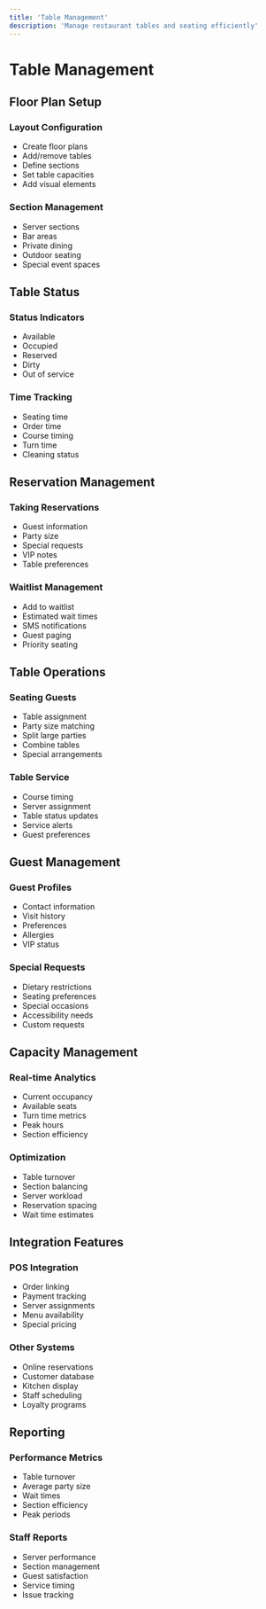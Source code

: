 ```yaml
---
title: 'Table Management'
description: 'Manage restaurant tables and seating efficiently'
---
```


# Table Management

## Floor Plan Setup

### Layout Configuration
- Create floor plans
- Add/remove tables
- Define sections
- Set table capacities
- Add visual elements

### Section Management
- Server sections
- Bar areas
- Private dining
- Outdoor seating
- Special event spaces

## Table Status

### Status Indicators
- Available
- Occupied
- Reserved
- Dirty
- Out of service

### Time Tracking
- Seating time
- Order time
- Course timing
- Turn time
- Cleaning status

## Reservation Management

### Taking Reservations
- Guest information
- Party size
- Special requests
- VIP notes
- Table preferences

### Waitlist Management
- Add to waitlist
- Estimated wait times
- SMS notifications
- Guest paging
- Priority seating

## Table Operations

### Seating Guests
- Table assignment
- Party size matching
- Split large parties
- Combine tables
- Special arrangements

### Table Service
- Course timing
- Server assignment
- Table status updates
- Service alerts
- Guest preferences

## Guest Management

### Guest Profiles
- Contact information
- Visit history
- Preferences
- Allergies
- VIP status

### Special Requests
- Dietary restrictions
- Seating preferences
- Special occasions
- Accessibility needs
- Custom requests

## Capacity Management

### Real-time Analytics
- Current occupancy
- Available seats
- Turn time metrics
- Peak hours
- Section efficiency

### Optimization
- Table turnover
- Section balancing
- Server workload
- Reservation spacing
- Wait time estimates

## Integration Features

### POS Integration
- Order linking
- Payment tracking
- Server assignments
- Menu availability
- Special pricing

### Other Systems
- Online reservations
- Customer database
- Kitchen display
- Staff scheduling
- Loyalty programs

## Reporting

### Performance Metrics
- Table turnover
- Average party size
- Wait times
- Section efficiency
- Peak periods

### Staff Reports
- Server performance
- Section management
- Guest satisfaction
- Service timing
- Issue tracking 